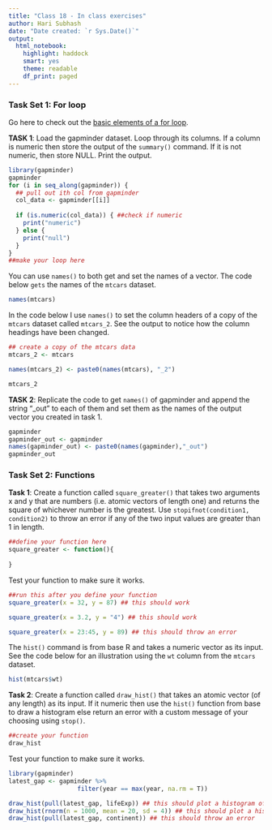 ```yaml
---
title: "Class 18 - In class exercises"
author: Hari Subhash
date: "Date created: `r Sys.Date()`"
output:
  html_notebook:
    highlight: haddock
    smart: yes
    theme: readable
    df_print: paged
---
```


### Task Set 1: For loop

Go here to check out the [basic elements of a for loop](https://puzhu.github.io/R4D/Classes/Class%2017/class17_slides.html#/a-common-recipe). 

**TASK 1**: Load the gapminder dataset. Loop through its columns. If a column is numeric then store the output of the `summary()` command. If it is not numeric, then store NULL. Print the output.

```r
library(gapminder)
gapminder
for (i in seq_along(gapminder)) {
  ## pull out ith col from gapminder
  col_data <- gapminder[[i]]
  
  if (is.numeric(col_data)) { ##check if numeric
    print("numeric")
  } else {
    print("null")
  }
}
##make your loop here
```


You can use `names()` to both get and set the names of a vector. The code below `gets` the names of the `mtcars` dataset.

```r
names(mtcars)
```

In the code below I use `names()` to set the column headers of a copy of the `mtcars` dataset called `mtcars_2`. See the output to notice how the column headings have been changed.
```r
## create a copy of the mtcars data
mtcars_2 <- mtcars

names(mtcars_2) <- paste0(names(mtcars), "_2")

mtcars_2
```

**TASK 2**: Replicate the code to get `names()` of gapminder and append the string "_out" to each of them and set them as the names of the output vector you created in task 1.

```r
gapminder
gapminder_out <- gapminder
names(gapminder_out) <- paste0(names(gapminder),"_out")
gapminder_out
```


### Task Set 2: Functions

**Task 1**: Create a function called `square_greater()` that takes two arguments x and y that are numbers (i.e. atomic vectors of length one) and returns the square of whichever number is the greatest. Use `stopifnot(condition1, condition2)` to throw an error if any of the two input values are greater than 1 in length. 
```r
##define your function here
square_greater <- function(){
    
}
```


Test your function to make sure it works.
```r
##run this after you define your function
square_greater(x = 32, y = 87) ## this should work

square_greater(x = 3.2, y = "4") ## this should work

square_greater(x = 23:45, y = 89) ## this should throw an error
```

The `hist()` command is from base R and takes a numeric vector as its input. See the code below for an illustration using the `wt` column from the `mtcars` dataset.
```r
hist(mtcars$wt)
```

**Task 2**: Create a function called `draw_hist()` that takes an atomic vector (of any length) as its input. If it numeric then use the `hist()` function from base to draw a histogram else return an error with a custom message of your choosing using `stop()`. 

```r
##create your function
draw_hist
```


Test your function to make sure it works.
```r
library(gapminder)
latest_gap <- gapminder %>% 
                   filter(year == max(year, na.rm = T))

draw_hist(pull(latest_gap, lifeExp)) ## this should plot a histogram of life expectancy
draw_hist(rnorm(n = 1000, mean = 20, sd = 4)) ## this should plot a histogram of a numeric vector with mean 20 and std dev of 4
draw_hist(pull(latest_gap, continent)) ## this should throw an error
```





